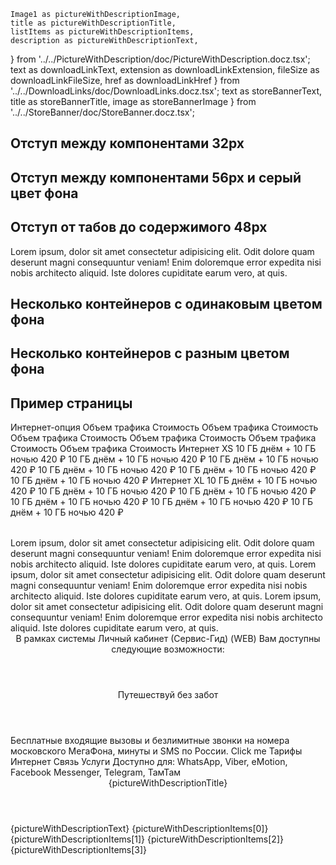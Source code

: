     Image1 as pictureWithDescriptionImage,
    title as pictureWithDescriptionTitle,
    listItems as pictureWithDescriptionItems,
    description as pictureWithDescriptionText,
} from '../../PictureWithDescription/doc/PictureWithDescription.docz.tsx';
    text as downloadLinkText,
    extension as downloadLinkExtension,
    fileSize as downloadLinkFileSize,
    href as downloadLinkHref
} from '../../DownloadLinks/doc/DownloadLinks.docz.tsx';
    text as storeBannerText,
    title as storeBannerTitle,
    image as storeBannerImage
} from '../../StoreBanner/doc/StoreBanner.docz.tsx';

## Отступ между компонентами 32px

<Playground>
    <Container>
        <TitleDescriptionBox
            title="Интернет"
            description="При подключении тарифа на вашем счёте должна быть сумма, достаточная для списания абонентской платы за месяц и дополнительных услуг, указанных в заявке."
            hAlign="center"
        />
        <ButtonLinkBox
            buttonTitle="Кнопка"
            buttonUrl="#"
            hAlign="center"
        />
    </Container>
</Playground>

## Отступ между компонентами 56px и серый цвет фона

<Playground>
    <Container backgroundColor="gray">
        <TitleDescriptionBox
            title="Интернет"
            description="При подключении тарифа на вашем счёте должна быть сумма, достаточная для списания абонентской платы за месяц и дополнительных услуг, указанных в заявке."
            hAlign="center"
        />
        <BenefitsIcons
            items={benefitsIconsContent}
            iconPosition="center-top"
        />
    </Container>
</Playground>

## Отступ от табов до содержимого 48px

<Playground>
    <Container>
        <TabsBox>
            <TabBox title="Таб 1">
                <BenefitsPictures
                    items={threeItemsBenefitsPictures}
                />
            </TabBox>
            <TabBox title="Таб 2">
                <BenefitsIcons
                    items={benefitsIconsContent}
                    iconPosition="center-top"
                />
                <AccordionBox title="Accordion title" hCenterAlignWide>
                    <Paragraph>
                        Lorem ipsum, dolor sit amet consectetur adipisicing elit. Odit dolore quam deserunt magni consequuntur veniam!
                        Enim doloremque error expedita nisi nobis architecto aliquid. Iste dolores cupiditate earum vero, at quis.
                    </Paragraph>
                </AccordionBox>
            </TabBox>
        </TabsBox>
        <ButtonLinkBox
            buttonTitle="Кнопка"
            buttonUrl="#"
            hAlign="center"
        />
    </Container>
</Playground>


## Несколько контейнеров с одинаковым цветом фона

<Playground>
    <Container>
        <TitleDescriptionBox
            title="Интернет"
            description="При подключении тарифа на вашем счёте должна быть сумма, достаточная для списания абонентской платы за месяц и дополнительных услуг, указанных в заявке."
            hAlign="center"
        />
        <ButtonLinkBox
            buttonTitle="Кнопка"
            buttonUrl="#"
            hAlign="center"
        />
    </Container>
    <Container>
        <TitleDescriptionBox
            title="Интернет"
            description="При подключении тарифа на вашем счёте должна быть сумма, достаточная для списания абонентской платы за месяц и дополнительных услуг, указанных в заявке."
            hAlign="center"
        />
        <BenefitsIcons
            items={benefitsIconsContent}
            iconPosition="center-top"
        />
    </Container>
</Playground>

## Несколько контейнеров с разным цветом фона

<Playground>
    <Container>
        <TitleDescriptionBox
            title="Интернет"
            description="При подключении тарифа на вашем счёте должна быть сумма, достаточная для списания абонентской платы за месяц и дополнительных услуг, указанных в заявке."
            hAlign="center"
        />
        <ButtonLinkBox
            buttonTitle="Кнопка"
            buttonUrl="#"
            hAlign="center"
        />
    </Container>
    <Container backgroundColor="gray">
        <TitleDescriptionBox
            title="Интернет"
            description="При подключении тарифа на вашем счёте должна быть сумма, достаточная для списания абонентской платы за месяц и дополнительных услуг, указанных в заявке."
            hAlign="center"
        />
        <BenefitsIcons
            items={benefitsIconsContent}
            iconPosition="center-top"
        />
    </Container>
</Playground>

## Пример страницы
<Playground>
    <Container>
        <VideoBanner videoType='video' videoSrc={videoBannerVideo} imageMobile={videoBannerImage} imageTablet={videoBannerImage} />
    </Container>
    <Container>
        <TitleDescriptionBox
            title="Интернет"
            description="При подключении тарифа на вашем счёте должна быть сумма, достаточная для списания абонентской платы за месяц и дополнительных услуг, указанных в заявке."
            hAlign="center"
        />
        <BenefitsIcons
            items={benefitsIconsContent}
            iconPosition="center-top"
        />
        <BenefitsPictures
            items={threeItemsBenefitsPictures}
        />
        <CardsBox>
            <Card title={cardTitle} text={cardText} button={cardButton} link={cardLink} imageSrc={cardImg} />
            <Card title={cardTitle} text={cardText} button={cardButton} link={cardLink} imageSrc={cardImg} />
        </CardsBox>
        <CarouselBox>
            <Card title={cardTitle} text={cardText} />
            <Card title={cardTitle} text={cardText} />
            <Card title={cardTitle} text={cardText} />
            <Card title={cardTitle} text={cardText} />
            <Card title={cardTitle} text={cardText} />
            <Card title={cardTitle} text={cardText} />
        </CarouselBox>
        <VideoBlock
            content={videoBlockContent}
            videoSrc={video}
        />
        <TabsBox>
            <TabBox title="Таб 1">
                <BenefitsPictures
                    items={threeItemsBenefitsPictures}
                />
            </TabBox>
            <TabBox title="Таб 2">
                <BenefitsPictures
                    hAlign="center"
                    items={twoItemsBenefitsPictures}
                />
            </TabBox>
        </TabsBox>
    </Container>
    <Container>
        <Partners items={partnersContent} />
        <Instructions title="Как подписаться" instructionItems={instructionsItems} />
        <Property items={[{title: ['Интернет не на все сервисы'], description: [{value: ['Boom, Yandex.Музыка, Zvooq, ВКонтакте Музыка']}] }]}/>
        <Property items={[{title: ['Интернет не на все сервисы'], description: [{value: ['Boom, Yandex.Музыка, Zvooq, ВКонтакте Музыка']}] }]}/>
        <Table fixColumn>
            <TableRow head>
                <TableCell>Интернет-опция</TableCell>
                <TableCell>Объем трафика</TableCell>
                <TableCell>Стоимость</TableCell>
                <TableCell>Объем трафика</TableCell>
                <TableCell>Стоимость</TableCell>
                <TableCell>Объем трафика</TableCell>
                <TableCell>Стоимость</TableCell>
                <TableCell>Объем трафика</TableCell>
                <TableCell>Стоимость</TableCell>
                <TableCell>Объем трафика</TableCell>
                <TableCell>Стоимость</TableCell>
                <TableCell>Объем трафика</TableCell>
                <TableCell>Стоимость</TableCell>
            </TableRow>
            <TableRow>
                <TableCell>Интернет XS</TableCell>
                <TableCell>10 ГБ днём + 10 ГБ ночью</TableCell>
                <TableCell>420 ₽</TableCell>
                <TableCell>10 ГБ днём + 10 ГБ ночью</TableCell>
                <TableCell>420 ₽</TableCell>
                <TableCell>10 ГБ днём + 10 ГБ ночью</TableCell>
                <TableCell>420 ₽</TableCell>
                <TableCell>10 ГБ днём + 10 ГБ ночью</TableCell>
                <TableCell>420 ₽</TableCell>
                <TableCell>10 ГБ днём + 10 ГБ ночью</TableCell>
                <TableCell>420 ₽</TableCell>
                <TableCell>10 ГБ днём + 10 ГБ ночью</TableCell>
                <TableCell>420 ₽</TableCell>
            </TableRow>
            <TableRow>
                <TableCell>Интернет XL</TableCell>
                <TableCell>10 ГБ днём + 10 ГБ ночью</TableCell>
                <TableCell>420 ₽</TableCell>
                <TableCell>10 ГБ днём + 10 ГБ ночью</TableCell>
                <TableCell>420 ₽</TableCell>
                <TableCell>10 ГБ днём + 10 ГБ ночью</TableCell>
                <TableCell>420 ₽</TableCell>
                <TableCell>10 ГБ днём + 10 ГБ ночью</TableCell>
                <TableCell>420 ₽</TableCell>
                <TableCell>10 ГБ днём + 10 ГБ ночью</TableCell>
                <TableCell>420 ₽</TableCell>
                <TableCell>10 ГБ днём + 10 ГБ ночью</TableCell>
                <TableCell>420 ₽</TableCell>
            </TableRow>
        </Table>
        <AccordionBox title="Accordion title" hCenterAlignWide>
            <Paragraph>
                Lorem ipsum, dolor sit amet consectetur adipisicing elit. Odit dolore quam deserunt magni consequuntur veniam!
                Enim doloremque error expedita nisi nobis architecto aliquid. Iste dolores cupiditate earum vero, at quis.
            </Paragraph>
        </AccordionBox>
        <AccordionBox title="Accordion title" hCenterAlignWide>
            <Paragraph>
                Lorem ipsum, dolor sit amet consectetur adipisicing elit. Odit dolore quam deserunt magni consequuntur veniam!
                Enim doloremque error expedita nisi nobis architecto aliquid. Iste dolores cupiditate earum vero, at quis.
            </Paragraph>
        </AccordionBox>
        <AccordionBox title="Accordion title" hCenterAlignWide>
            <Paragraph>
                Lorem ipsum, dolor sit amet consectetur adipisicing elit. Odit dolore quam deserunt magni consequuntur veniam!
                Enim doloremque error expedita nisi nobis architecto aliquid. Iste dolores cupiditate earum vero, at quis.
            </Paragraph>
        </AccordionBox>
        <ButtonLinkBox
            buttonTitle="Кнопка"
            buttonUrl="#"
            linkTitle="Ссылка"
            linkUrl="#"
            hAlign="center"
        />
    </Container>
    <Container>
        <TextBox>
            <Header as="h3" margin>В рамках системы Личный кабинет (Сервис-Гид) (WEB) Вам доступны следующие возможности:</Header>
            <Header as="h5" margin>Путешествуй без забот</Header>
            <Paragraph>
                Бесплатные входящие вызовы и безлимитные звонки на номера московского МегаФона, минуты и SMS по России.
                <Link href="https://megafon.ru">Click me</Link>
            </Paragraph>
            <List>
                <ListItem>Тарифы</ListItem>
                <ListItem>Интернет</ListItem>
                <ListItem>Связь</ListItem>
                <ListItem>Услуги</ListItem>
            </List>
            <Paragraph size="small">
                Доступно для: WhatsApp, Viber, eMotion, Facebook Messenger, Telegram, ТамТам
            </Paragraph>
        </TextBox>
        <PictureWithDescription pictureUrl={pictureWithDescriptionImage}>
            <Header as='h3' margin>{pictureWithDescriptionTitle}</Header>
            <Paragraph>{pictureWithDescriptionText}</Paragraph>
            <List>
                <ListItem>{pictureWithDescriptionItems[0]}</ListItem>
                <ListItem>{pictureWithDescriptionItems[1]}</ListItem>
                <ListItem>{pictureWithDescriptionItems[2]}</ListItem>
                <ListItem>{pictureWithDescriptionItems[3]}</ListItem>
            </List>
        </PictureWithDescription>
        <DownloadLinks>
            <DownloadLink href={downloadLinkHref} text={downloadLinkText} extension={downloadLinkExtension} fileSize={downloadLinkFileSize} />
            <DownloadLink href={downloadLinkHref} text={downloadLinkText} extension={downloadLinkExtension} fileSize={downloadLinkFileSize} />
            <DownloadLink href={downloadLinkHref} text={downloadLinkText} extension={downloadLinkExtension} fileSize={downloadLinkFileSize} />
            <DownloadLink href={downloadLinkHref} text={downloadLinkText} extension={downloadLinkExtension} fileSize={downloadLinkFileSize} />
        </DownloadLinks>
    </Container>
    <Container>
        <StoreBanner
            title={storeBannerTitle}
            text={storeBannerText}
            linkApple="#"
            linkGoogle="#"
            imageSrc={storeBannerImage}
            deviceMask="android"
        />
    </Container>
    <Container>
        <ButtonBanner
            title="Сложность с выбором тарифа?"
            text="Наши консультанты помогут подобрать нужный тариф и ответят на все интересующие вас вопросы."
            buttonText="Заказать консультацию"
        />
    </Container>
    <Container>
        <Steps title="Как подключиться?" items={stepsItems} />
    </Container>
</Playground>
